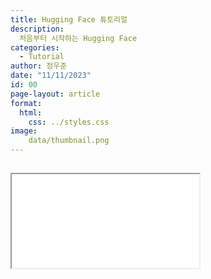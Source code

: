 ```yaml
---
title: Hugging Face 튜토리얼
description:
  처음부터 시작하는 Hugging Face 
categories:
  - Tutorial
author: 정우준
date: "11/11/2023"
id: 00
page-layout: article
format:
  html:
    css: ../styles.css
image:
    data/thumbnail.png
---
```


##
<iframe class="slide-deck" src="data/tutorial.pdf" title="Day 1A Slides">
</iframe>
